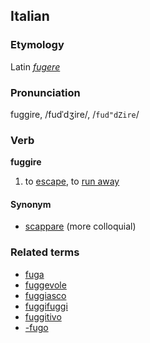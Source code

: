 ==Italian==
===Etymology===
Latin ''[[fugere]]''
===Pronunciation===
fuggire, /fudˈdʒire/, /<tt>fud"dZire</tt>/
===Verb===
'''fuggire'''

# to [[escape]], to [[run away]]

====Synonym====
*[[scappare]] (more colloquial)

===Related terms===
*[[fuga]]
*[[fuggevole]]
*[[fuggiasco]]
*[[fuggifuggi]]
*[[fuggitivo]]
*[[-fugo]]